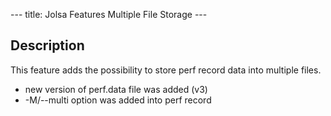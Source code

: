 ---
title: Jolsa Features Multiple File Storage
---

== Description ==
This feature adds the possibility to store perf record data
into multiple files.

* new version of perf.data file was added (v3)
* -M/--multi <spec> option was added into perf record